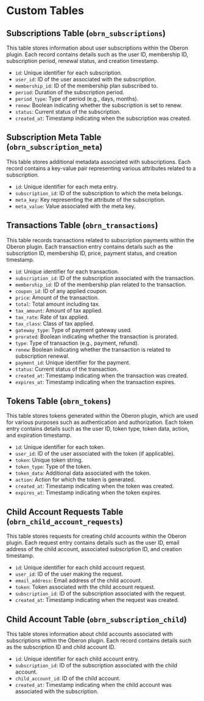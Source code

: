 # Custom Tables

## Subscriptions Table (`obrn_subscriptions`)

This table stores information about user subscriptions within the Oberon plugin. Each record contains details such as the user ID, membership ID, subscription period, renewal status, and creation timestamp.

-   `id`: Unique identifier for each subscription.
-   `user_id`: ID of the user associated with the subscription.
-   `membership_id`: ID of the membership plan subscribed to.
-   `period`: Duration of the subscription period.
-   `period_type`: Type of period (e.g., days, months).
-   `renew`: Boolean indicating whether the subscription is set to renew.
-   `status`: Current status of the subscription.
-   `created_at`: Timestamp indicating when the subscription was created.

## Subscription Meta Table (`obrn_subscription_meta`)

This table stores additional metadata associated with subscriptions. Each record contains a key-value pair representing various attributes related to a subscription.

-   `id`: Unique identifier for each meta entry.
-   `subscription_id`: ID of the subscription to which the meta belongs.
-   `meta_key`: Key representing the attribute of the subscription.
-   `meta_value`: Value associated with the meta key.

## Transactions Table (`obrn_transactions`)

This table records transactions related to subscription payments within the Oberon plugin. Each transaction entry contains details such as the subscription ID, membership ID, price, payment status, and creation timestamp.

-   `id`: Unique identifier for each transaction.
-   `subscription_id`: ID of the subscription associated with the transaction.
-   `membership_id`: ID of the membership plan related to the transaction.
-   `coupon_id`: ID of any applied coupon.
-   `price`: Amount of the transaction.
-   `total`: Total amount including tax.
-   `tax_amount`: Amount of tax applied.
-   `tax_rate`: Rate of tax applied.
-   `tax_class`: Class of tax applied.
-   `gateway_type`: Type of payment gateway used.
-   `prorated`: Boolean indicating whether the transaction is prorated.
-   `type`: Type of transaction (e.g., payment, refund).
-   `renew`: Boolean indicating whether the transaction is related to subscription renewal.
-   `payment_id`: Unique identifier for the payment.
-   `status`: Current status of the transaction.
-   `created_at`: Timestamp indicating when the transaction was created.
-   `expires_at`: Timestamp indicating when the transaction expires.

## Tokens Table (`obrn_tokens`)

This table stores tokens generated within the Oberon plugin, which are used for various purposes such as authentication and authorization. Each token entry contains details such as the user ID, token type, token data, action, and expiration timestamp.

-   `id`: Unique identifier for each token.
-   `user_id`: ID of the user associated with the token (if applicable).
-   `token`: Unique token string.
-   `token_type`: Type of the token.
-   `token_data`: Additional data associated with the token.
-   `action`: Action for which the token is generated.
-   `created_at`: Timestamp indicating when the token was created.
-   `expires_at`: Timestamp indicating when the token expires.

## Child Account Requests Table (`obrn_child_account_requests`)

This table stores requests for creating child accounts within the Oberon plugin. Each request entry contains details such as the user ID, email address of the child account, associated subscription ID, and creation timestamp.

-   `id`: Unique identifier for each child account request.
-   `user_id`: ID of the user making the request.
-   `email_address`: Email address of the child account.
-   `token`: Token associated with the child account request.
-   `subscription_id`: ID of the subscription associated with the request.
-   `created_at`: Timestamp indicating when the request was created.

## Child Account Table (`obrn_subscription_child`)

This table stores information about child accounts associated with subscriptions within the Oberon plugin. Each record contains details such as the subscription ID and child account ID.

-   `id`: Unique identifier for each child account entry.
-   `subscription_id`: ID of the subscription associated with the child account.
-   `child_account_id`: ID of the child account.
-   `created_at`: Timestamp indicating when the child account was associated with the subscription.
